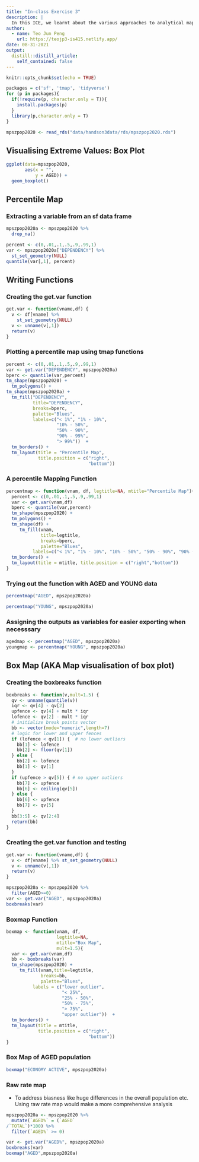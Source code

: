 ```yaml
---
title: "In-class Exercise 3"
description: |
  In this ICE, we learnt about the various approaches to analytical mapping.
author:
  - name: Teo Jun Peng
    url: https://teojp3-is415.netlify.app/
date: 08-31-2021
output:
  distill::distill_article:
    self_contained: false
---
```



```r
knitr::opts_chunk$set(echo = TRUE)
```

```r
packages = c('sf', 'tmap', 'tidyverse')
for (p in packages){
  if(!require(p, character.only = T)){
    install.packages(p)
  }
  library(p,character.only = T)
}

mpszpop2020 <- read_rds("data/handson3data/rds/mpszpop2020.rds")
```

## Visualising Extreme Values: Box Plot

```r
ggplot(data=mpszpop2020, 
       aes(x = "", 
           y = AGED)) +
  geom_boxplot()
```

## Percentile Map

### Extracting a variable from an sf data frame  

```r
mpszpop2020a <- mpszpop2020 %>%
  drop_na()

percent <- c(0,.01,.1,.5,.9,.99,1)
var <- mpszpop2020a["DEPENDENCY"] %>%
  st_set_geometry(NULL)
quantile(var[,1], percent)
```
## Writing Functions

### Creating the get.var function

```r
get.var <- function(vname,df) {
  v <- df[vname] %>% 
    st_set_geometry(NULL)
  v <- unname(v[,1])
  return(v)
}
```

### Plotting a percentile map using tmap functions

```r
percent <- c(0,.01,.1,.5,.9,.99,1)
var <- get.var("DEPENDENCY", mpszpop2020a)
bperc <- quantile(var,percent)
tm_shape(mpszpop2020) +
  tm_polygons() +
tm_shape(mpszpop2020a) +
  tm_fill("DEPENDENCY",
          title="DEPENDENCY",
          breaks=bperc,
          palette="Blues",
          labels=c("< 1%", "1% - 10%",
                   "10% - 50%", 
                   "50% - 90%",
                   "90% - 99%", 
                   "> 99%"))  +
  tm_borders() +
  tm_layout(title = "Percentile Map", 
            title.position = c("right",
                               "bottom"))
```
### A percentile Mapping Function

```r
percentmap <- function(vnam, df, legtitle=NA, mtitle="Percentile Map"){
  percent <- c(0,.01,.1,.5,.9,.99,1)
  var <- get.var(vnam,df)
  bperc <- quantile(var,percent)
  tm_shape(mpszpop2020) +
  tm_polygons() +
  tm_shape(df) +
     tm_fill(vnam,
             title=legtitle,
             breaks=bperc,
             palette="Blues",
          labels=c("< 1%", "1% - 10%", "10% - 50%", "50% - 90%", "90% - 99%", "> 99%"))  +
  tm_borders() +
  tm_layout(title = mtitle, title.position = c("right","bottom"))
}
```

### Trying out the function with AGED and YOUNG data

```r
percentmap("AGED", mpszpop2020a)
```

```r
percentmap("YOUNG", mpszpop2020a)
```
### Assigning the outputs as variables for easier exporting when necesssary

```r
agedmap <- percentmap("AGED", mpszpop2020a)
youngmap <- percentmap("YOUNG", mpszpop2020a)
```

## Box Map (AKA Map visualisation of box plot)

### Creating the boxbreaks function

```r
boxbreaks <- function(v,mult=1.5) {
  qv <- unname(quantile(v))
  iqr <- qv[4] - qv[2]
  upfence <- qv[4] + mult * iqr
  lofence <- qv[2] - mult * iqr
  # initialize break points vector
  bb <- vector(mode="numeric",length=7)
  # logic for lower and upper fences
  if (lofence < qv[1]) {  # no lower outliers
    bb[1] <- lofence
    bb[2] <- floor(qv[1])
  } else {
    bb[2] <- lofence
    bb[1] <- qv[1]
  }
  if (upfence > qv[5]) { # no upper outliers
    bb[7] <- upfence
    bb[6] <- ceiling(qv[5])
  } else {
    bb[6] <- upfence
    bb[7] <- qv[5]
  }
  bb[3:5] <- qv[2:4]
  return(bb)
}
```

### Creating the get.var function and testing

```r
get.var <- function(vname,df) {
  v <- df[vname] %>% st_set_geometry(NULL)
  v <- unname(v[,1])
  return(v)
}

mpszpop2020a <- mpszpop2020 %>%
  filter(AGED>=0)
var <- get.var("AGED", mpszpop2020a)
boxbreaks(var)
```
### Boxmap Function

```r
boxmap <- function(vnam, df, 
                   legtitle=NA,
                   mtitle="Box Map",
                   mult=1.5){
  var <- get.var(vnam,df)
  bb <- boxbreaks(var)
  tm_shape(mpszpop2020) +
     tm_fill(vnam,title=legtitle,
             breaks=bb,
             palette="Blues",
          labels = c("lower outlier", 
                     "< 25%", 
                     "25% - 50%", 
                     "50% - 75%",
                     "> 75%", 
                     "upper outlier"))  +
  tm_borders() +
  tm_layout(title = mtitle, 
            title.position = c("right",
                               "bottom"))
}
```

### Box Map of AGED population

```r
boxmap("ECONOMY ACTIVE", mpszpop2020a)
```
### Raw rate map

- To address biasness like huge differences in the overall population etc. Using raw rate map would make a more comprehensive analysis

```r
mpszpop2020a <- mpszpop2020 %>%
  mutate(`AGED%` = (`AGED`
/`TOTAL`)*100) %>%
  filter(`AGED%` >= 0)
```

```r
var <- get.var("AGED%", mpszpop2020a)
boxbreaks(var)
boxmap("AGED",mpszpop2020a)
```










